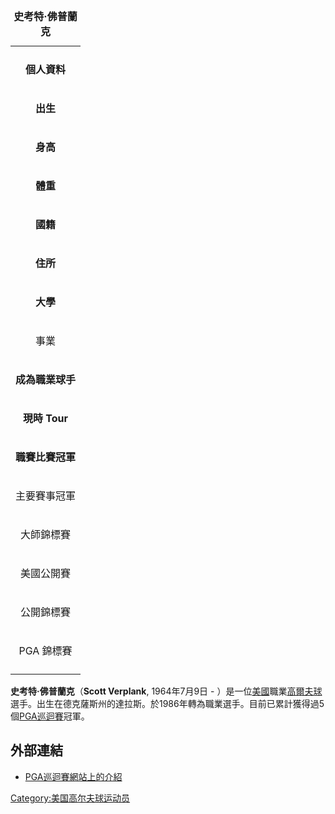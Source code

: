 {| border=1 align=right cellpadding=1 cellspacing=1 width=290 style="margin: 0.5em 0 1em 1em; background: #f9f9f9; border: 1px #aaaaaa solid; border-collapse: collapse; font-size: 87%; clear:right"
|+ '''史考特·佛普蘭克'''
|-
| align=center colspan="2" |
|-
! colspan="2" bgcolor="#4682B4" | '''個人資料'''
|-
| '''出生''' || {{birth date and age|1964|7|9}} <br>[[美國|美國]][[德克薩斯州|德克薩斯州]][[達拉斯|達拉斯]]
|-
| '''身高''' || {{Height|ft=5|in=9}}
|-
| '''體重''' || {{Weight|lb=165}}
|-
| '''國籍''' || {{USA}}
|-
| '''住所''' ||
|-
| '''大學''' || 
|-
! colspan="2" bgcolor="E2725B" | 事業 
|-
| '''成為職業球手''' || 1986年
|-
| '''現時 Tour''' || PGA Tour 
|-
| '''職賽比賽冠軍''' || 7
|-
! colspan="2" bgcolor="#ACE1AF" | 主要賽事冠軍
|-
| 大師錦標賽 
|
|-
| 美國公開賽
| 
|-
| 公開錦標賽
| 
|-
| PGA 錦標賽
|
|-
|}

'''史考特·佛普蘭克'''（'''Scott Verplank''', 1964年7月9日 - ）是一位[[美國|美國]]職業[[高爾夫球|高爾夫球]]選手。出生在德克薩斯州的達拉斯。於1986年轉為職業選手。目前已累計獲得過5個[[PGA巡回赛|PGA巡迴賽]]冠軍。

==外部連結==
*[https://web.archive.org/web/20080912230805/http://www.pgatour.com/players/00/22/39/ PGA巡迴賽網站上的介紹]

[[Category:美国高尔夫球运动员|Category:美国高尔夫球运动员]]